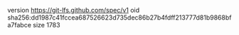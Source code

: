 version https://git-lfs.github.com/spec/v1
oid sha256:dd1987c41fccea687526623d735dec86b27b4fdff213777d81b9868bfa7fabce
size 1783
